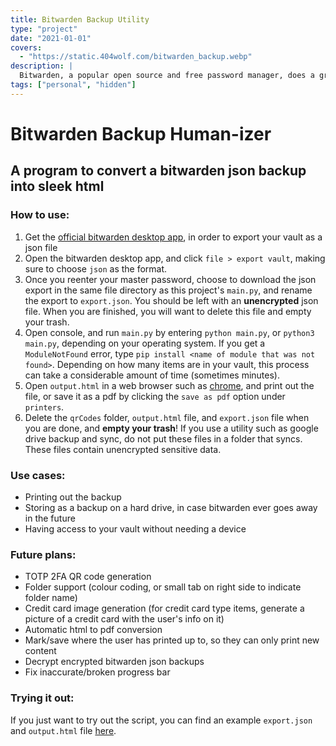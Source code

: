 ```yaml
---
title: Bitwarden Backup Utility
type: "project"
date: "2021-01-01"
covers:
  - "https://static.404wolf.com/bitwarden_backup.webp"
description: |
  Bitwarden, a popular open source and free password manager, does a great job of securely storing passwords and other personal data in their cloud, well-encrypted and accessible. However, their option to export your vault (to maintain a local/physical backup) is to export it as a .json file, leaving data in a very human-unfriendly format. So, I made a program that converts the json to a more human readable html file, which one can print onto physical paper. In addition, I've integrated automatic favicon/icon fetching, QR code generation, databreach checks and more.
tags: ["personal", "hidden"]
---
```


# Bitwarden Backup Human-izer

## A program to convert a bitwarden json backup into sleek html

### How to use:

1. Get the [official bitwarden desktop app](https://bitwarden.com/download/), in order to export your vault as a json file
2. Open the bitwarden desktop app, and click `file > export vault`, making sure to choose `json` as the format.
3. Once you reenter your master password, choose to download the json export in the same file directory as this project's `main.py`, and rename the export to `export.json`. You should be left with an **unencrypted** json file. When you are finished, you will want to delete this file and empty your trash.
4. Open console, and run `main.py` by entering `python main.py`, or `python3 main.py`, depending on your operating system. If you get a `ModuleNotFound` error, type `pip install <name of module that was not found>`. Depending on how many items are in your vault, this process can take a considerable amount of time (sometimes minutes).
5. Open `output.html` in a web browser such as [chrome](https://www.google.com/chrome/), and print out the file, or save it as a pdf by clicking the `save as pdf` option under `printers`.
6. Delete the `qrCodes` folder, `output.html` file, and `export.json` file when you are done, and **empty your trash**! If you use a utility such as google drive backup and sync, do not put these files in a folder that syncs. These files contain unencrypted sensitive data.

### Use cases:

- Printing out the backup
- Storing as a backup on a hard drive, in case bitwarden ever goes away in the future
- Having access to your vault without needing a device

### Future plans:

- TOTP 2FA QR code generation
- Folder support (colour coding, or small tab on right side to indicate folder name)
- Credit card image generation (for credit card type items, generate a picture of a credit card with the user's info on it)
- Automatic html to pdf conversion
- Mark/save where the user has printed up to, so they can only print new content
- Decrypt encrypted bitwarden json backups
- Fix inaccurate/broken progress bar

### Trying it out:

If you just want to try out the script, you can find an example `export.json` and `output.html` file [here](https://gitlab.com/bread/BitwardenBackup/-/tree/main/demoImages).
